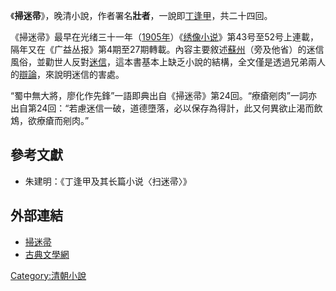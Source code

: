 《'''掃迷帚'''》，晚清小說，作者署名'''壯者'''，一說即[[丁逢甲|丁逢甲]]，共二十四回。

《掃迷帚》最早在光绪三十一年（[[1905年|1905年]]）《[[绣像小说|绣像小说]]》第43号至52号上連載，隔年又在《广益丛报》第4期至27期轉載。內容主要敘述[[蘇州|蘇州]]（旁及他省）的迷信風俗，並勸世人反對[[迷信|迷信]]，這本書基本上缺乏小說的結構，全文僅是透過兄弟兩人的[[辯論|辯論]]，來說明迷信的害處。

“蜀中無大將，廖化作先鋒”一語即典出自《掃迷帚》第24回。“療瘡剜肉”一詞亦出自第24回：“若慮迷信一破，道德墮落，必以保存為得計，此又何異欲止渴而飲鴆，欲療瘡而剜肉。” 

==參考文獻==
* 朱建明：《丁逢甲及其长篇小说〈扫迷帚〉》

==外部連結==
*[http://ctext.org/wiki.pl?if=gb&res=613323&remap=gb 掃迷帚] {{Wayback|url=http://ctext.org/wiki.pl?if=gb&res=613323&remap=gb |date=20161129021614 }}
*[https://web.archive.org/web/20161113233949/http://gudwx.com/book.aspx?gdwj=1&id=401 古典文學網]

[[Category:清朝小說|Category:清朝小說]]